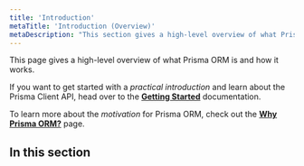 ```yaml
---
title: 'Introduction'
metaTitle: 'Introduction (Overview)'
metaDescription: "This section gives a high-level overview of what Prisma is and how it works. It's a great starting point for Prisma newcomers!"
---
```


<TopBlock title={frontMatter.title}>

This page gives a high-level overview of what Prisma ORM is and how it works.

If you want to get started with a _practical introduction_ and learn about the Prisma Client API, head over to the [**Getting Started**](/getting-started) documentation.

To learn more about the _motivation_ for Prisma ORM, check out the [**Why Prisma ORM?**](/orm/overview/introduction/why-prisma) page.

</TopBlock>

## In this section

<Subsections />
